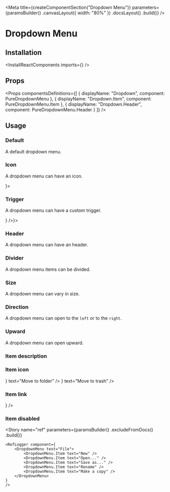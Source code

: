 
<Meta
    title={createComponentSection("Dropdown Menu")}
    parameters={paramsBuilder()
        .canvasLayout({ width: "80%" })
        .docsLayout(<ReactComponentsLayout semanticPath="/modules/dropdown" />)
        .build()}
/>

# Dropdown Menu

## Installation

<InstallReactComponents imports={<Imports />} />

## Props

<HocWarning componentName="Dropdown" semanticPath="/modules/dropdown" />

<Props
    componentsDefinitions={[
        { displayName: "Dropdown", component: PureDropdownMenu },
        { displayName: "Dropdown.Item", component: PureDropdownMenu.Item },
        { displayName: "Dropdown.Header", component: PureDropdownMenu.Header }
    ]}
/>

## Usage

### Default

A default dropdown menu.

<Preview>
    <Story name="default">
        <DropdownMenu text="File">
            <DropdownMenu.Item text="New" />
            <DropdownMenu.Item text="Open..." />
            <DropdownMenu.Item text="Save as..." />
            <DropdownMenu.Item text="Rename" />
            <DropdownMenu.Item text="Make a copy" />
        </DropdownMenu>
    </Story>
</Preview>

### Icon

A dropdown menu can have an icon.

<Preview>
    <Story name="icon">
        <DropdownMenu text="File" icon={<EditIcon />}>
            <DropdownMenu.Item text="New" />
            <DropdownMenu.Item text="Open..." />
            <DropdownMenu.Item text="Save as..." />
            <DropdownMenu.Item text="Rename" />
            <DropdownMenu.Item text="Make a copy" />
        </DropdownMenu>
    </Story>
</Preview>

### Trigger

A dropdown menu can have a custom trigger.

<Preview>
    <Story name="trigger">
        <DropdownMenu trigger={<Button circular secondary icon={<VerticalDotsIcon />} />}>
            <DropdownMenu.Item text="New" />
            <DropdownMenu.Item text="Open..." />
            <DropdownMenu.Item text="Save as..." />
            <DropdownMenu.Item text="Rename" />
            <DropdownMenu.Item text="Make a copy" />
        </DropdownMenu>
    </Story>
</Preview>

### Header

A dropdown menu can have an header.

<Preview>
    <Story name="header">
        <DropdownMenu text="File">
            <DropdownMenu.Header text="Quick actions" />
            <DropdownMenu.Item text="New" />
            <DropdownMenu.Item text="Open..." />
            <DropdownMenu.Item text="Save as..." />
            <DropdownMenu.Item text="Rename" />
            <DropdownMenu.Item text="Make a copy" />
        </DropdownMenu>
    </Story>
</Preview>

### Divider

A dropdown menu items can be divided.

<Preview>
    <Story name="divider">
        <DropdownMenu text="File">
            <DropdownMenu.Item text="New" />
            <DropdownMenu.Item text="Open..." />
            <DropdownMenu.Item text="Save as..." />
            <DropdownMenu.Item text="Rename" />
            <DropdownMenu.Item text="Make a copy" />
            <DropdownMenu.Divider />
            <DropdownMenu.Item text="Download As..." />
            <DropdownMenu.Item text="Publish To Web" />
            <DropdownMenu.Item text="E-mail Collaborators" />
        </DropdownMenu>
    </Story>
</Preview>

### Size

A dropdown menu can vary in size.

<Preview>
    <Story name="size">
        <div className="flex items-lot-of-space-between">
            <DropdownMenu text="File" size="small">
                <DropdownMenu.Item text="New" />
                <DropdownMenu.Item text="Open..." />
                <DropdownMenu.Item text="Save as..." />
                <DropdownMenu.Item text="Rename" />
                <DropdownMenu.Item text="Make a copy" />
            </DropdownMenu>
            <DropdownMenu text="File">
                <DropdownMenu.Item text="New" />
                <DropdownMenu.Item text="Open..." />
                <DropdownMenu.Item text="Save as..." />
                <DropdownMenu.Item text="Rename" />
                <DropdownMenu.Item text="Make a copy" />
            </DropdownMenu>
            <DropdownMenu text="File" size="large">
                <DropdownMenu.Item text="New" />
                <DropdownMenu.Item text="Open..." />
                <DropdownMenu.Item text="Save as..." />
                <DropdownMenu.Item text="Rename" />
                <DropdownMenu.Item text="Make a copy" />
            </DropdownMenu>
        </div>
    </Story>
</Preview>

### Direction

A dropdown menu can open to the `left` or to the `right`.

<Preview>
    <Story name="direction">
        <div className="flex items-lot-of-space-between">
            <DropdownMenu text="Left" direction="left">
                <DropdownMenu.Item text="New" />
                <DropdownMenu.Item text="Open..." />
                <DropdownMenu.Item text="Save as..." />
                <DropdownMenu.Item text="Rename" />
                <DropdownMenu.Item text="Make a copy" />
            </DropdownMenu>
            <DropdownMenu text="Right" direction="right">
                <DropdownMenu.Item text="New" />
                <DropdownMenu.Item text="Open..." />
                <DropdownMenu.Item text="Save as..." />
                <DropdownMenu.Item text="Rename" />
                <DropdownMenu.Item text="Make a copy" />
            </DropdownMenu>
        </div>
    </Story>
</Preview>

### Upward

A dropdown menu can open upward.

<Preview>
    <Story name="upward">
        <DropdownMenu text="File" upward>
            <DropdownMenu.Item text="New" />
            <DropdownMenu.Item text="Open..." />
            <DropdownMenu.Item text="Save as..." />
            <DropdownMenu.Item text="Rename" />
            <DropdownMenu.Item text="Make a copy" />
        </DropdownMenu>
    </Story>
</Preview>

### Item description

<Preview>
    <Story name="item description">
        <DropdownMenu text="File">
            <DropdownMenu.Item text="New" />
            <DropdownMenu.Item text="Open..." description="ctrl + o" />
            <DropdownMenu.Item text="Save as..." description="ctrl + s" />
            <DropdownMenu.Item text="Rename" description="ctrl + r" />
            <DropdownMenu.Item text="Make a copy" />
        </DropdownMenu>
    </Story>
</Preview>

### Item icon

<Preview>
    <Story name="item icon">
        <DropdownMenu text="File">
            <DropdownMenu.Item text="New" />
            <DropdownMenu.Item text="Open..." />
            <DropdownMenu.Item text="Save as..." />
            <DropdownMenu.Item text="Rename" />
            <DropdownMenu.Item text="Make a copy" />
            <DropdownMenu.Item icon={<FolderIcon />} text="Move to folder" />
            <DropdownMenu.Item icon={<GarbageIcon />} text="Move to trash" />
        </DropdownMenu>
    </Story>
</Preview>

### Item link

<Preview>
    <Story name="item link">
        <DropdownMenu text="File">
            <DropdownMenu.Item text="New" />
            <DropdownMenu.Item text="Open..." />
            <DropdownMenu.Item text="Save as..." />
            <DropdownMenu.Item text="Rename" />
            <DropdownMenu.Item text="Make a copy" />
            <DropdownMenu.Item as="a" text="Help" href="https://www.google.com" target="_blank" icon={<HelpIcon />} />
        </DropdownMenu>
    </Story>
</Preview>

### Item disabled

<Preview>
    <Story name="item disabled">
        <DropdownMenu text="File">
            <DropdownMenu.Item text="New" />
            <DropdownMenu.Item text="Open..." />
            <DropdownMenu.Item text="Save as..." disabled />
            <DropdownMenu.Item text="Rename" />
            <DropdownMenu.Item text="Make a copy" disabled />
        </DropdownMenu>
    </Story>
</Preview>

<Story
    name="ref"
    parameters={paramsBuilder()
        .excludeFromDocs()
        .build()}
>
    <RefLogger component={
        <DropdownMenu text="File">
            <DropdownMenu.Item text="New" />
            <DropdownMenu.Item text="Open..." />
            <DropdownMenu.Item text="Save as..." />
            <DropdownMenu.Item text="Rename" />
            <DropdownMenu.Item text="Make a copy" />
        </DropdownMenu>
    }
    />
</Story>


